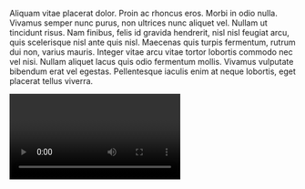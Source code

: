 Aliquam vitae placerat dolor. Proin ac rhoncus eros. Morbi in odio nulla. Vivamus semper nunc purus, non ultrices nunc aliquet vel. Nullam ut tincidunt risus. Nam finibus, felis id gravida hendrerit, nisl nisl feugiat arcu, quis scelerisque nisl ante quis nisl. Maecenas quis turpis fermentum, rutrum dui non, varius mauris. Integer vitae arcu vitae tortor lobortis commodo nec vel nisi. Nullam aliquet lacus quis odio fermentum mollis. Vivamus vulputate bibendum erat vel egestas. Pellentesque iaculis enim at neque lobortis, eget placerat tellus viverra.

<Video provider="youtube" id="TM1dflrZaoY?si">

</Video>
